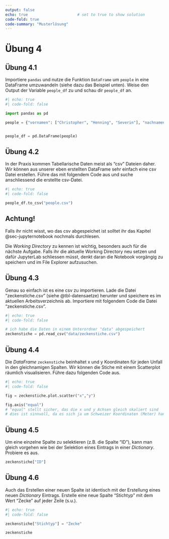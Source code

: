 ```yaml
---
output: false
echo: true                      # set to true to show solution
code-fold: true
code-summary: "Musterlösung"    
---
```


# Übung 4

## Übung 4.1

Importiere `pandas` und nutze die Funktion `DataFrame` um `people` in eine DataFrame umzuwandeln (siehe dazu das Beispiel unten). Weise den Output der Variable `people_df` zu und schau dir `people_df` an.

```python
#| echo: true
#| code-fold: false

import pandas as pd

people = {"vornamen": ["Christopher", "Henning", "Severin"], "nachnamen": ["Annen","May", "Kantereit"], "groessen": [174, 182, 162]}


people_df = pd.DataFrame(people)
```

## Übung 4.2 {#sec-ex-to-csv}

In der Praxis kommen Tabellarische Daten meist als "csv" Dateien daher. Wir können aus unserer eben erstellten DataFrame sehr einfach eine csv Datei erstellen. Führe das mit folgendem Code aus und suche anschliessend die erstellte csv-Datei.

```python
#| echo: true
#| code-fold: false

people_df.to_csv("people.csv")
```

:::{.callout-note}
## Achtung!

Falls ihr nicht wisst, wo das csv abgespeichet ist solltet ihr das Kapitel @sec-jupyternotebook nochmals durchlesen. 

Die *Working Directory* zu kennen ist wichtig, besonders auch für die nächste Aufgabe. Falls ihr die aktuelle Working Directory neu setzen und dafür JupyterLab schliessen müsst, denkt daran die Notebook vorgängig zu speichern und im File Explorer aufzusuchen.
:::

## Übung 4.3 {#sec-ex-import-zeckenstiche}

Genau so einfach ist es eine csv zu importieren. Lade die Datei "zeckenstiche.csv" (siehe @tbl-datensaetze) herunter und speichere es im aktuellen Arbeitsverzeichnis ab. Importiere mit folgendem Code die Datei "zeckenstiche.csv".

```python
#| echo: true
#| code-fold: false

# ich habe die Daten in einem Unterordner "data" abgespeichert
zeckenstiche = pd.read_csv("data/zeckenstiche.csv")
```

## Übung 4.4 {#sec-ex-scatterplot}

Die *DataFrame* `zeckenstiche` beinhaltet x und y Koordinaten für jeden Unfall in den gleichnamigen Spalten. Wir können die Stiche mit einem Scatterplot räumlich visualisieren. Führe dazu folgenden Code aus. 

```python
#| echo: true
#| code-fold: false

fig = zeckenstiche.plot.scatter("x","y")

fig.axis("equal")
# "equal" stellt sicher, das die x und y Achsen gleich skaliert sind
# dies ist sinnvoll, da es sich ja um Schweizer Koordinaten (Meter) handelt
```

## Übung 4.5 {#sec-ex-sel-col}

Um eine einzelne Spalte zu selektieren (z.B. die Spalte "ID"), kann man gleich vorgehen wie bei der Selektion eines Eintrags in einer *Dictionary*. Probiere es aus.

```python
zeckenstiche["ID"]
```

## Übung 4.6 {#sec-ex-new-col}

Auch das Erstellen einer neuen Spalte ist identisch mit der Erstellung eines neuen *Dictionary* Eintrags. Erstelle eine neue Spalte "Stichtyp" mit dem Wert "Zecke" auf jeder Zeile (s.u.).

```python
#| echo: true
#| code-fold: false

zeckenstiche["Stichtyp"] = "Zecke"
```

```python
zeckenstiche
```
